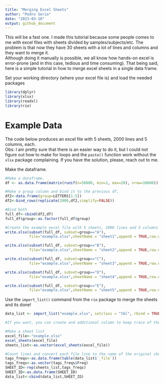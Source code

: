 ```yaml
---
title: "Merging Excel Sheets"
author: "Pedro Serio"
date: "2023-03-10"
output: github_document
---
```


This will be a fast one. I made this tutorial because some people comes to me with excel files with sheets divided by samples/subjects/etc. The problem is that now they have 30 sheets with a lot of lines and columns and they want to merge it.  
Although doing it manually is possible, we all know how hands-on excel is error-prone (and in this case, tedious and time consuming). That being said, here is a simple tutorial in how to merge excel sheets in a single data frame.

Set your working directory (where your excel file is) and load the needed packages
```r

library(dplyr)
library(xlsx)
library(readxl)
library(rio)
```

# Example Data

The code below produces an excel file with 5 sheets, 2000 lines and 5 columns, each.  
Obs: I am pretty sure that there is an easier way to do it, but I could not figure out how to make for loops and the `paste()` function work without the `xlsx` package complaining. If you have the solution, please, reach out to me.

Make the dataframe.
```r

#Make a dataframe.
df <- as.data.frame(matrix(runif(n=50000, min=1, max=20), nrow=10000))

#Make a group column and bind it to the previous df.
df2<-data.frame(group=LETTERS[1:5])
df2<-bind_rows(replicate(2000,df2,simplify=FALSE))

#Bind both
full_df<-cbind(df2,df)
full_df$group<-as.factor(full_df$group)

#Create the example excel file with 5 sheets, 2000 lines and 5 columns in each sheet.
write.xlsx(subset(full_df, subset=group=="A"),
           file="example.xlsx",sheetName = "sheet1",append = TRUE,row.names = FALSE)

write.xlsx(subset(full_df, subset=group=="B"),
           file="example.xlsx",sheetName = "sheet2",append = TRUE,row.names = FALSE)

write.xlsx(subset(full_df, subset=group=="C"),
           file="example.xlsx",sheetName = "sheet3",append = TRUE,row.names = FALSE)

write.xlsx(subset(full_df, subset=group=="D"),
           file="example.xlsx",sheetName = "sheet4",append = TRUE,row.names = FALSE)

write.xlsx(subset(full_df, subset=group=="E"),
           file="example.xlsx",sheetName = "sheet5",append = TRUE,row.names = FALSE)
```

Use the `import_list()` command from the `rio` package to merge the sheets and its done!
```r
data_list <- import_list("example.xlsx", setclass = "tbl", rbind = TRUE)

#If you want, you can create and additional column to keep trace of the sheet of origin.

#Make a sheet list
excel_file<-"example.xlsx"
excel_sheets(excel_file)
sheets_list<-as.vector(excel_sheets(excel_file))

#Count lines and convert each file line to the name of the original sheet
tags_freqs<-as.data.frame(table(data_list$`_file`))
tags_freqs<-as.vector(tags_freqs$Freq)
SHEET_ID<-rep(sheets_list,tags_freqs)
SHEET_ID<-as.data.frame(SHEET_ID)
data_list<-cbind(data_list,SHEET_ID)
```
